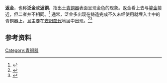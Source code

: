'''返金'''，也称'''泛金'''或'''返铜'''，指出土[[青铜器|青铜器]]表面呈现金色的现象。返金看上去与[[鎏金|鎏金]]接近，但二者并不相同。<ref>{{cite news|title=民间寻宝-走进郑州（六）（2007/04/13）|url=http://www.cntv.cn/program/ysptz/20070422/101762.shtml|accessdate=2013-06-13|newspaper=央视国际|date=2007-04-22|archive-date=2016-03-04|archive-url=https://web.archive.org/web/20160304094945/http://www.cntv.cn/program/ysptz/20070422/101762.shtml|dead-url=no}}</ref> 通常，泛金多出现在铸造完成不久未经使用就埋入土中的青铜器上，且主要在[[安阳|安阳]][[商代|商代]]地层中出现。<ref>{{cite web|title=黄铜不鎏金鎏金是青铜:辨别锈色的捷径(图)|url=http://news.artxun.com/qingtongqi-977-4882988.shtml|publisher=博宝艺术网|accessdate=2013-06-13}}{{Dead link|date=2020年2月 |bot=InternetArchiveBot |fix-attempted=yes }}</ref><ref>{{cite web|title=铜器外表特征的专业术语|url=http://www.wenwuchina.com/episteme/list8/detail106/617.html|publisher=中国文物网|accessdate=2013-06-13|archive-date=2016-03-04|archive-url=https://web.archive.org/web/20160304194256/http://www.wenwuchina.com/episteme/list8/detail106/617.html|dead-url=no}}</ref> 

==参考资料==
{{reflist}}

[[Category:青铜器|Category:青铜器]]
